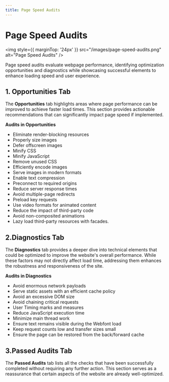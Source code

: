 ```yaml
---
title: Page Speed Audits
--- 
```


# Page Speed Audits

<img style={{ marginTop: '24px' }} 
src="/images/page-speed-audits.png" alt="Page Speed Audits" />

Page speed audits evaluate webpage performance, identifying optimization opportunities and diagnostics while showcasing successful elements to enhance loading speed and user experience.

## 1. Opportunities Tab

The **Opportunities** tab highlights areas where page performance can be improved to achieve faster load times. This section provides actionable recommendations that can significantly impact page speed if implemented.

**Audits in Opportunities**

*   Eliminate render-blocking resources
*   Properly size images
*   Defer offscreen images
*   Minify CSS
*   Minify JavaScript
*   Remove unused CSS
*   Efficiently encode images
*   Serve images in modern formats
*   Enable text compression
*   Preconnect to required origins
*   Reduce server response times
*   Avoid multiple-page redirects
*   Preload key requests
*   Use video formats for animated content
*   Reduce the impact of third-party code
*   Avoid non-composited animations
*   Lazy load third-party resources with facades.

  

## 2.Diagnostics Tab

The **Diagnostics** tab provides a deeper dive into technical elements that could be optimized to improve the website's overall performance. While these factors may not directly affect load time, addressing them enhances the robustness and responsiveness of the site.

  

**Audits in Diagnostics**

*   Avoid enormous network payloads
*   Serve static assets with an efficient cache policy
*   Avoid an excessive DOM size
*   Avoid chaining critical requests
*   User Timing marks and measures
*   Reduce JavaScript execution time
*   Minimize main thread work
*   Ensure text remains visible during the Webfont load
*   Keep request counts low and transfer sizes small
*   Ensure the page can be restored from the back/forward cache

  

## 3.Passed Audits Tab

The **Passed Audits** tab lists all the checks that have been successfully completed without requiring any further action. This section serves as a reassurance that certain aspects of the website are already well-optimized.